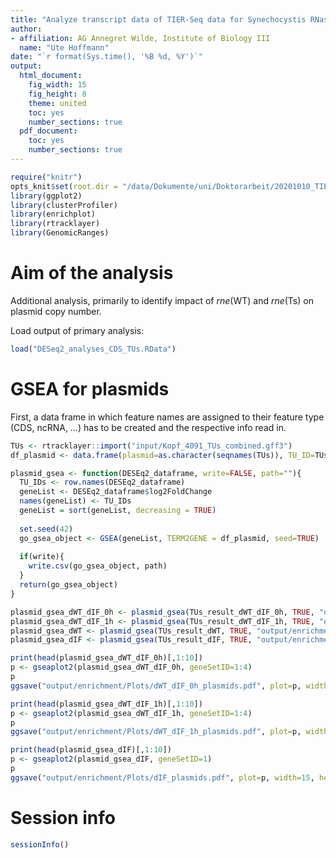 ```yaml
---
title: "Analyze transcript data of TIER-Seq data for Synechocystis RNase E II"
author:
- affiliation: AG Annegret Wilde, Institute of Biology III
  name: "Ute Hoffmann"
date: "`r format(Sys.time(), '%B %d, %Y')`"
output:
  html_document:
    fig_width: 15
    fig_height: 8
    theme: united
    toc: yes
    number_sections: true
  pdf_document:
    toc: yes
    number_sections: true
---
```


```r
require("knitr")
opts_knit$set(root.dir = "/data/Dokumente/uni/Doktorarbeit/20201010_TIER-Seq_Data/00_Manuscript/Code_final/3_Analysis_Transcript/")
library(ggplot2)
library(clusterProfiler)
library(enrichplot)
library(rtracklayer)
library(GenomicRanges)
```

# Aim of the analysis

Additional analysis, primarily to identify impact of *rne*(WT) and *rne*(Ts) on plasmid copy number.

Load output of primary analysis:

```r
load("DESeq2_analyses_CDS_TUs.RData")
```

# GSEA for plasmids

First, a data frame in which feature names are assigned to their feature type (CDS, ncRNA, ...) has to be created and the respective info read in.

```r
TUs <- rtracklayer::import("input/Kopf_4091_TUs_combined.gff3")
df_plasmid <- data.frame(plasmid=as.character(seqnames(TUs)), TU_ID=TUs$index)

plasmid_gsea <- function(DESEq2_dataframe, write=FALSE, path=""){
  TU_IDs <- row.names(DESEq2_dataframe)
  geneList <- DESEq2_dataframe$log2FoldChange
  names(geneList) <- TU_IDs
  geneList = sort(geneList, decreasing = TRUE)
  
  set.seed(42)
  go_gsea_object <- GSEA(geneList, TERM2GENE = df_plasmid, seed=TRUE)
  
  if(write){
    write.csv(go_gsea_object, path)
  }
  return(go_gsea_object)
}

plasmid_gsea_dWT_dIF_0h <- plasmid_gsea(TUs_result_dWT_dIF_0h, TRUE, "output/enrichment/gsea_plasmids/GSEA_plasmids_dWT-dIF_0h.csv")
plasmid_gsea_dWT_dIF_1h <- plasmid_gsea(TUs_result_dWT_dIF_1h, TRUE, "output/enrichment/gsea_plasmids/GSEA_plasmids_dWT-dIF_1h.csv")
plasmid_gsea_dWT <- plasmid_gsea(TUs_result_dWT, TRUE, "output/enrichment/gsea_plasmids/GSEA_plasmids_dWT.csv")
plasmid_gsea_dIF <- plasmid_gsea(TUs_result_dIF, TRUE, "output/enrichment/gsea_plasmids/GSEA_plasmids_dWT.csv")
```

```r
print(head(plasmid_gsea_dWT_dIF_0h)[,1:10])
p <- gseaplot2(plasmid_gsea_dWT_dIF_0h, geneSetID=1:4)
p
ggsave("output/enrichment/Plots/dWT_dIF_0h_plasmids.pdf", plot=p, width=15, height=12, units="cm")
```
```r
print(head(plasmid_gsea_dWT_dIF_1h)[,1:10])
p <- gseaplot2(plasmid_gsea_dWT_dIF_1h, geneSetID=1:4)
p
ggsave("output/enrichment/Plots/dWT_dIF_1h_plasmids.pdf", plot=p, width=15, height=12, units="cm")
```

```r
print(head(plasmid_gsea_dIF)[,1:10])
p <- gseaplot2(plasmid_gsea_dIF, geneSetID=1)
p
ggsave("output/enrichment/Plots/dIF_plasmids.pdf", plot=p, width=15, height=12, units="cm")
```

# Session info {.unnumbered}

```r
sessionInfo()
```

